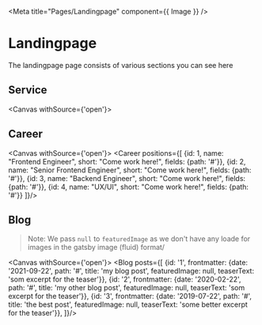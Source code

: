
<Meta title="Pages/Landingpage" component={{ Image }} />

# Landingpage
The landingpage page consists of various sections you can see here

## Service

<Canvas withSource={'open'}>
  <Story name="ApplicationProcess">
    <Service/>
  </Story>
</Canvas>


## Career

<Canvas withSource={'open'}>
  <Story name="Career">
    <Career positions={[
      {id: 1, name: "Frontend Engineer", short: "Come work here!", fields: {path: '#'}},
      {id: 2, name: "Senior Frontend Engineer", short: "Come work here!", fields: {path: '#'}},
      {id: 3, name: "Backend Engineer", short: "Come work here!", fields: {path: '#'}},
      {id: 4, name: "UX/UI", short: "Come work here!", fields: {path: '#'}}
    ]}/>
  </Story>
</Canvas>

<ArgsTable of={Career}/>

## Blog

> Note: We pass `null` to `featuredImage` as we don't have any loade for images in the gatsby image (fluid) format/

<Canvas withSource={'open'}>
  <Story name="Blog">
    <Blog posts={[
      {id: '1', frontmatter: {date: '2021-09-22', path: '#', title:  'my blog post', featuredImage: null, teaserText: 'som excerpt for the teaser'}},
      {id: '2', frontmatter: {date: '2020-02-22', path: '#', title:  'my other blog post', featuredImage: null, teaserText: 'som excerpt for the teaser'}},
      {id: '3', frontmatter: {date: '2019-07-22', path: '#', title:  'the best post', featuredImage: null, teaserText: 'some better excerpt for the teaser'}},
    ]}/>
  </Story>
</Canvas>

<ArgsTable of={Career}/>
